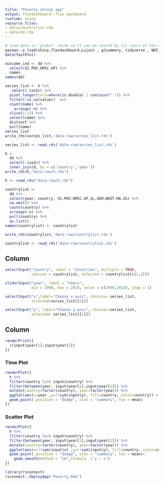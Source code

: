 ```yaml
---
title: "Poverty shinny app"
output: flexdashboard::flex_dashboard
runtime: shiny
resource_files:
- data/countrylist.rda
- data/dd.rda
---
```


```r
# load data in 'global' chunk so it can be shared by all users of the dashboard
pacman::p_load(shiny,flexdashboard,Lujain , gtsummary, tidyverse , WDI)
data(faithful)
```

```r
outcome_ind <- dd %>% 
  select(SI.POV.UMIC.GP) %>% 
  names
names(dd)
```

```r
series_list <- h %>% 
   select(-iso2c) %>% 
  pivot_longer(cols=where(is.double) | contains(".")) %>% 
  filter(!is.na(value))  %>% 
  count(name) %>% 
    arrange(-n) %>% 
  slice(1:13) %>% 
  select(name) %>% 
  distinct %>% 
  pull(name)
series_list
write_rds(series_list,'data-raw/series_list.rds')
```

```r
series_list <- read_rds('data-raw/series_list.rds')
```

```r
h <- 
  dd %>% 
  select(-iso2c) %>% 
  inner_join(d, by = c('country','year'))
write_rds(h,"data-raw/h.rds")
```

```r
h <- read_rds("data-raw/h.rds")
```


```r
countrylist <- 
  dd %>% 
  select(year, country, SI.POV.UMIC.GP,SL.UEM.NEET.MA.ZS) %>% 
  na.omit() %>%
  count(country) %>% 
  arrange(-n) %>% 
  pull(country) %>% 
  as.list()
names(countrylist) <- countrylist

write_rds(countrylist,'data-raw/countrylist.rds')
```

```r
countrylist <- read_rds('data-raw/countrylist.rds')
```



Column {.sidebar}
-----------------------------------------------------------------------

```r
selectInput("country", label = "Countries", multiple = TRUE,
            choices = countrylist, selected = countrylist[c(1,2)])

sliderInput("year", label = "Years",
            min = 2000, max = 2018, value = c(2000,2018), step = 1)
```

```r
selectInput("x",label="Choose x-axis", choices= series_list, 
            selected=series_list[[2]])
```

```r
selectInput("y", label="Choose y-axis", choices=series_list,
            selected= series_list[[1]])
```


Column {.tabset}
-----------------------------------------------------------------------

```r
renderPrint({
  c(input$year[1],input$year[2])
})
```

### Time Plot

```r
renderPlot({
  h %>% 
  filter(country %in% input$country) %>% 
  filter(between(year, input$year[1],input$year[2])) %>% 
  mutate(country=factor(country), year=factor(year)) %>% 
  ggplot(aes(x=year ,y=!!sym(input$y), fill=country, color=country)) +
  geom_point( position = "dodge", stat = "summary", fun = mean)
})
```


### Scatter Plot

```r
renderPlot({
  h %>% 
  filter(country %in% input$country) %>% 
  filter(between(year, input$year[1],input$year[2])) %>% 
  mutate(country=factor(country), year=factor(year)) %>% 
  ggplot(aes(x=!!sym(input$x) ,y=!!sym(input$y), fill=country, color=country)) +
  geom_point( position = "dodge", stat = "summary", fun = mean)+
    geom_smooth(method = "lm",formula  ='y ~ x')
})

```

```r
library(rsconnect)
rsconnect::deployApp('Poverty.Rmd')
```

